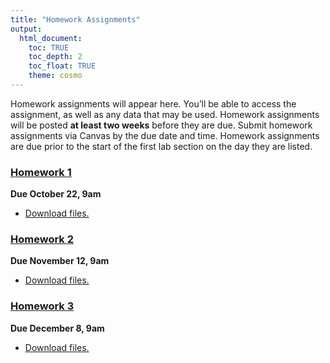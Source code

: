 ```yaml
---
title: "Homework Assignments"
output: 
  html_document:
    toc: TRUE
    toc_depth: 2
    toc_float: TRUE
    theme: cosmo
---
```


Homework assignments will appear here. You'll be able to access the assignment, as well as any data that may be used. Homework assignments will be posted **at least two weeks** before they are due. Submit homework assignments via Canvas by the due date and time. Homework assignments are due prior to the start of the first lab section on the day they are listed. 

### [**Homework 1**](homework/homework_1.html)

**Due October 22, 9am**

- [Download files.](homework/homework-1.zip)


### [**Homework 2**](homework/homework_2.html)

**Due November 12, 9am**

- [Download files.](homework/homework-2.zip)


### [**Homework 3**](homework/homework_3.html)

**Due December 8, 9am**

- [Download files.](homework/homework-3.zip)
